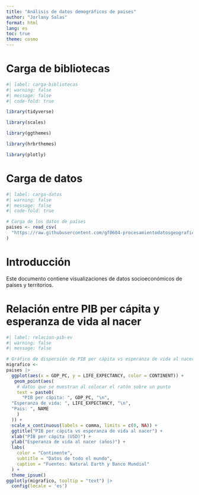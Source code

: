 ---
title: "Análisis de datos demográficos de paises"
author: "Jorlany Salas"
format: html
lang: es
toc: true
theme: cosmo
---

# Carga de bibliotecas

```{r}
#| label: carga-bibliotecas
#| warning: false
#| message: false
#| code-fold: true

library(tidyverse)

library(scales)

library(ggthemes)

library(hrbrthemes)

library(plotly)
```


# Carga de datos

```{r}
#| label: carga-datos
#| warning: false
#| message: false
#| code-fold: true

# Carga de los datos de países
paises <- read_csv(
  "https://raw.githubusercontent.com/gf0604-procesamientodatosgeograficos/2025-i/refs/heads/main/datos/natural-earth/paises.csv"
)
```
# Introducción

Este documento contiene visualizaciones de datos socioeconómicos de países y territorios.

# Relación entre PIB per cápita y esperanza de vida al nacer

```{r}
#| label: relacion-pib-ev
#| warning: false
#| message: false

# Gráfico de dispersión de PIB per cápita vs esperanza de vida al nacer
migrafico <-
paises |>
  ggplot(aes(x = GDP_PC, y = LIFE_EXPECTANCY, color = CONTINENT)) +
   geom_point(aes(
    # datos que se muestran al colocar el ratón sobre un punto
    text = paste0(
      "PIB per cápita: ", GDP_PC, "\n",
  "Esperanza de vida: ", LIFE_EXPECTANCY, "\n",
  "Pais: ", NAME
    )
  )) +
  scale_x_continuous(labels = comma, limits = c(0, NA)) +
  ggtitle("PIB per cápita vs esperanza de vida al nacer") +
  xlab("PIB per cápita (USD)") +
  ylab("Esperanza de vida al nacer (años)") +
  labs(
    color = "Continente",
    subtitle = "Datos de todo el mundo",
    caption = "Fuentes: Natural Earth y Banco Mundial"
  ) +
  theme_ipsum()
ggplotly(migrafico, tooltip = "text") |>
  config(locale = 'es')
```


